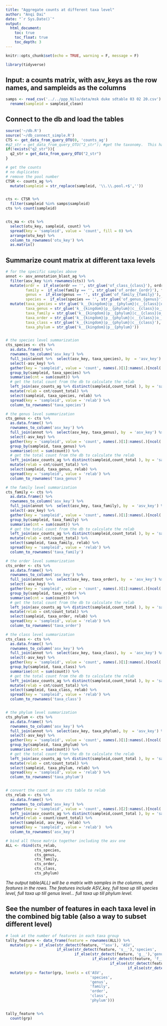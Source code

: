 ```yaml
---
title: "Aggregate counts at different taxa level"
author: "Anqi Dai"
date: "`r Sys.Date()`"
output:
  html_document:
    toc: true
    toc_float: true
    toc_depth: 3
---
```


```r
knitr::opts_chunk$set(echo = TRUE, warning = F, message = F)
```

```r
library(tidyverse)
```


## Input: a counts matrix, with asv_keys as the row names, and sampleids as the columns

```r
samps <- read_csv('../../ppp_Nilu/data/msk duke sdtable 03 02 20.csv') %>% 
  rename(sampleid = sampleid_clean)
```

## Connect to the db and load the tables

```r
source('~/db.R')
source('~/db_connect_simple.R')
CTS <- get_data_from_query_OTU(0, 'counts_ag')
#q2_str = get_data_from_query_OTU("2_str"); #get the taxonomy.  This has full taxonomy
if(!exists("q2_str")){
  q2_str = get_data_from_query_OTU("2_str")
}
```
   

```r
# get the counts 
# no duplicates
# remove the pool number
CTSR <- counts_ag %>% 
  mutate(sampleid = str_replace(sampleid, '\\.\\.pool.+$',''))


cts <- CTSR %>% 
  filter(sampleid %in% samps$sampleid)
cts %>% count(sampleid)



```

```r
cts_ma <- cts %>% 
  select(otu_key, sampleid, count) %>% 
  spread(key = 'sampleid', value = 'count', fill = 0) %>% 
  arrange(otu_key) %>% 
  column_to_rownames('otu_key') %>% 
  as.matrix()

```


## Summarize count matrix at different taxa levels

```r
# for the specific samples above 
annot <- asv_annotation_blast_ag %>% 
  filter(asv_key %in% rownames(cts)) %>% 
  mutate(ordr =  if_else(ordr == '', str_glue('of_class_{class}'), ordr),
         family =  if_else(family == '', str_glue('of_order_{ordr}'), family),
         genus =  if_else(genus == '', str_glue('of_family_{family}'), genus),
         species =  if_else(species == '', str_glue('of_genus_{genus}'), species)) %>% 
  mutate(taxa_species = str_glue('k__{kingdom}|p__{phylum}|c__{class}|o__{ordr}|f__{family}|g__{genus}|s__{species}'),
         taxa_genus = str_glue('k__{kingdom}|p__{phylum}|c__{class}|o__{ordr}|f__{family}|g__{genus}'),
         taxa_family = str_glue('k__{kingdom}|p__{phylum}|c__{class}|o__{ordr}|f__{family}'),
         taxa_order = str_glue('k__{kingdom}|p__{phylum}|c__{class}|o__{ordr}'),
         taxa_class = str_glue('k__{kingdom}|p__{phylum}|c__{class}'),
         taxa_phylum = str_glue('k__{kingdom}|p__{phylum}'))


# the species level summarization
cts_species <- cts %>% 
  as.data.frame() %>% 
  rownames_to_column('asv_key') %>% 
  full_join(annot %>%  select(asv_key, taxa_species), by  = 'asv_key') %>% 
  select(-asv_key) %>% 
  gather(key = 'sampleid', value = 'count', names(.)[1]:names(.)[ncol(.) - 1]) %>% 
  group_by(sampleid, taxa_species) %>% 
  summarise(cnt = sum(count)) %>% 
  # get the total count from the db to calculate the relab
  left_join(asv_counts_ag %>% distinct(sampleid,count_total ), by = 'sampleid') %>% 
  mutate(relab = cnt/count_total) %>% 
  select(sampleid, taxa_species, relab) %>% 
  spread(key = 'sampleid', value = 'relab') %>% 
  column_to_rownames('taxa_species') 

# the genus level summarization
cts_genus <- cts %>% 
  as.data.frame() %>% 
  rownames_to_column('asv_key') %>% 
  full_join(annot %>%  select(asv_key, taxa_genus), by  = 'asv_key') %>% 
  select(-asv_key) %>% 
  gather(key = 'sampleid', value = 'count', names(.)[1]:names(.)[ncol(.) - 1]) %>% 
  group_by(sampleid, taxa_genus) %>% 
  summarise(cnt = sum(count)) %>% 
  # get the total count from the db to calculate the relab
  left_join(asv_counts_ag %>% distinct(sampleid,count_total ), by = 'sampleid') %>% 
  mutate(relab = cnt/count_total) %>% 
  select(sampleid, taxa_genus, relab) %>% 
  spread(key = 'sampleid', value = 'relab') %>% 
  column_to_rownames('taxa_genus') 

# the family level summarization
cts_family <- cts %>% 
  as.data.frame() %>% 
  rownames_to_column('asv_key') %>% 
  full_join(annot %>%  select(asv_key, taxa_family), by  = 'asv_key') %>% 
  select(-asv_key) %>% 
  gather(key = 'sampleid', value = 'count', names(.)[1]:names(.)[ncol(.) - 1]) %>% 
  group_by(sampleid, taxa_family) %>% 
  summarise(cnt = sum(count)) %>% 
  # get the total count from the db to calculate the relab
  left_join(asv_counts_ag %>% distinct(sampleid,count_total ), by = 'sampleid') %>% 
  mutate(relab = cnt/count_total) %>% 
  select(sampleid, taxa_family, relab) %>% 
  spread(key = 'sampleid', value = 'relab') %>% 
  column_to_rownames('taxa_family') 

# the order level summarization
cts_order <- cts %>% 
  as.data.frame() %>% 
  rownames_to_column('asv_key') %>% 
  full_join(annot %>%  select(asv_key, taxa_order), by  = 'asv_key') %>% 
  select(-asv_key) %>% 
  gather(key = 'sampleid', value = 'count', names(.)[1]:names(.)[ncol(.) - 1]) %>% 
  group_by(sampleid, taxa_order) %>% 
  summarise(cnt = sum(count)) %>% 
  # get the total count from the db to calculate the relab
  left_join(asv_counts_ag %>% distinct(sampleid,count_total ), by = 'sampleid') %>% 
  mutate(relab = cnt/count_total) %>% 
  select(sampleid, taxa_order, relab) %>% 
  spread(key = 'sampleid', value = 'relab') %>% 
  column_to_rownames('taxa_order') 

# the class level summarization
cts_class <- cts %>% 
  as.data.frame() %>% 
  rownames_to_column('asv_key') %>% 
  full_join(annot %>%  select(asv_key, taxa_class), by  = 'asv_key') %>% 
  select(-asv_key) %>% 
  gather(key = 'sampleid', value = 'count', names(.)[1]:names(.)[ncol(.) - 1]) %>% 
  group_by(sampleid, taxa_class) %>% 
  summarise(cnt = sum(count)) %>% 
  # get the total count from the db to calculate the relab
  left_join(asv_counts_ag %>% distinct(sampleid,count_total ), by = 'sampleid') %>% 
  mutate(relab = cnt/count_total) %>% 
  select(sampleid, taxa_class, relab) %>% 
  spread(key = 'sampleid', value = 'relab') %>% 
  column_to_rownames('taxa_class') 


# the phylum level summarization
cts_phylum <- cts %>% 
  as.data.frame() %>% 
  rownames_to_column('asv_key') %>% 
  full_join(annot %>%  select(asv_key, taxa_phylum), by  = 'asv_key') %>% 
  select(-asv_key) %>% 
  gather(key = 'sampleid', value = 'count', names(.)[1]:names(.)[ncol(.) - 1]) %>% 
  group_by(sampleid, taxa_phylum) %>% 
  summarise(cnt = sum(count)) %>% 
  # get the total count from the db to calculate the relab
  left_join(asv_counts_ag %>% distinct(sampleid,count_total ), by = 'sampleid') %>% 
  mutate(relab = cnt/count_total) %>% 
  select(sampleid, taxa_phylum, relab) %>% 
  spread(key = 'sampleid', value = 'relab') %>% 
  column_to_rownames('taxa_phylum') 


# convert the count in asv cts table to relab
cts_relab <- cts %>% 
  as.data.frame() %>% 
  rownames_to_column('asv_key') %>% 
  gather(key = 'sampleid', value = 'count', names(.)[2]:names(.)[ncol(.)])  %>% 
  left_join(asv_counts_ag %>% distinct(sampleid,count_total ), by = 'sampleid') %>% 
  mutate(relab = count/count_total) %>% 
  select(sampleid, asv_key, relab) %>% 
  spread(key = 'sampleid', value = 'relab')  %>% 
  column_to_rownames('asv_key') 

# bind all those matrix together including the asv one
ALL <- rbind(cts_relab,
             cts_species,
             cts_genus,
             cts_family,
             cts_order,
             cts_class,
             cts_phylum)
```

*The output table(ALL) will be a matrix with samples in the columns, and features in the rows. The features include ASV_key, full taxa up till species level, full taxa up till genus level... full taxa up till phylum level.*


## See the number of features in each taxa level in the combined big table (also a way to subset different level)


```r
# look at the number of features in each taxa group
tally_feature <- data_frame(feature = rownames(ALL)) %>% 
  mutate(grp = if_else(str_detect(feature, '^asv'), 'ASV',
                       if_else(str_detect(feature, 's__'),'species',
                               if_else(str_detect(feature, 'g__'),'genus',
                                       if_else(str_detect(feature, 'f__'),'family',
                                               if_else(str_detect(feature, 'o__'),'order',
                                                       if_else(str_detect(feature, 'c__'),'class', 'phylum'))))))) %>% 
  mutate(grp = factor(grp, levels = c('ASV',
                                      'species',
                                      'genus',
                                      'family',
                                      'order',
                                      'class',
                                      'phylum')))


tally_feature %>% 
  count(grp)
```

